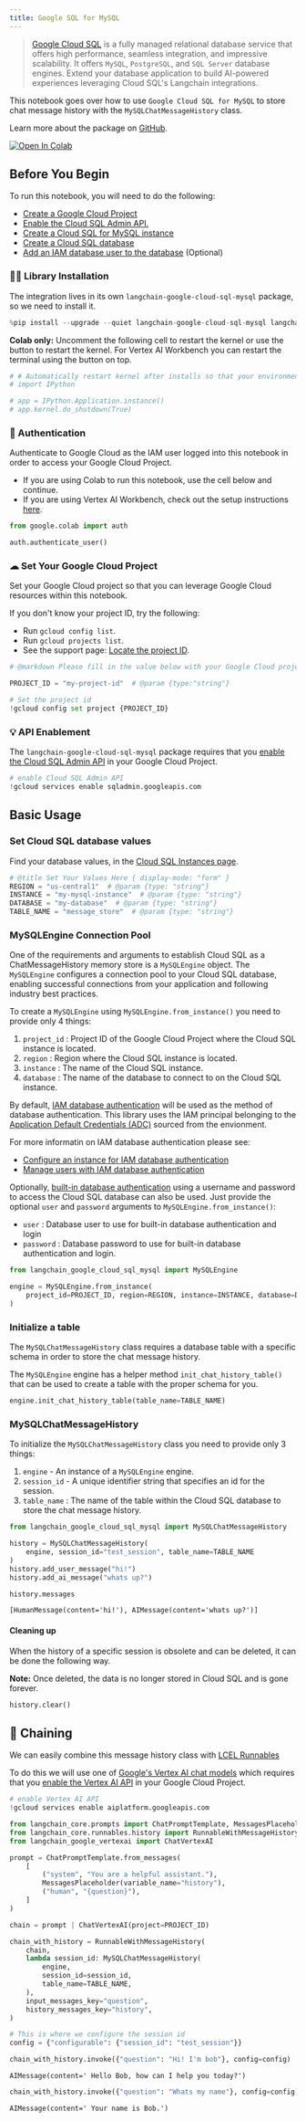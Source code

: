 ```yaml
---
title: Google SQL for MySQL
---
```


> [Google Cloud SQL](https://cloud.google.com/sql) is a fully managed relational database service that offers high performance, seamless integration, and impressive scalability. It offers `MySQL`, `PostgreSQL`, and `SQL Server` database engines. Extend your database application to build AI-powered experiences leveraging Cloud SQL's Langchain integrations.

This notebook goes over how to use `Google Cloud SQL for MySQL` to store chat message history with the `MySQLChatMessageHistory` class.

Learn more about the package on [GitHub](https://github.com/googleapis/langchain-google-cloud-sql-mysql-python/).

[![Open In Colab](https://colab.research.google.com/assets/colab-badge.svg)](https://colab.research.google.com/github/googleapis/langchain-google-cloud-sql-mysql-python/blob/main/docs/chat_message_history.ipynb)

## Before You Begin

To run this notebook, you will need to do the following:

* [Create a Google Cloud Project](https://developers.google.com/workspace/guides/create-project)
* [Enable the Cloud SQL Admin API.](https://console.cloud.google.com/marketplace/product/google/sqladmin.googleapis.com)
* [Create a Cloud SQL for MySQL instance](https://cloud.google.com/sql/docs/mysql/create-instance)
* [Create a Cloud SQL database](https://cloud.google.com/sql/docs/mysql/create-manage-databases)
* [Add an IAM database user to the database](https://cloud.google.com/sql/docs/mysql/add-manage-iam-users#creating-a-database-user) (Optional)

### 🦜🔗 Library Installation

The integration lives in its own `langchain-google-cloud-sql-mysql` package, so we need to install it.

```python
%pip install --upgrade --quiet langchain-google-cloud-sql-mysql langchain-google-vertexai
```

**Colab only:** Uncomment the following cell to restart the kernel or use the button to restart the kernel. For Vertex AI Workbench you can restart the terminal using the button on top.

```python
# # Automatically restart kernel after installs so that your environment can access the new packages
# import IPython

# app = IPython.Application.instance()
# app.kernel.do_shutdown(True)
```

### 🔐 Authentication

Authenticate to Google Cloud as the IAM user logged into this notebook in order to access your Google Cloud Project.

* If you are using Colab to run this notebook, use the cell below and continue.
* If you are using Vertex AI Workbench, check out the setup instructions [here](https://github.com/GoogleCloudPlatform/generative-ai/tree/main/setup-env).

```python
from google.colab import auth

auth.authenticate_user()
```

### ☁ Set Your Google Cloud Project

Set your Google Cloud project so that you can leverage Google Cloud resources within this notebook.

If you don't know your project ID, try the following:

* Run `gcloud config list`.
* Run `gcloud projects list`.
* See the support page: [Locate the project ID](https://support.google.com/googleapi/answer/7014113).

```python
# @markdown Please fill in the value below with your Google Cloud project ID and then run the cell.

PROJECT_ID = "my-project-id"  # @param {type:"string"}

# Set the project id
!gcloud config set project {PROJECT_ID}
```

### 💡 API Enablement

The `langchain-google-cloud-sql-mysql` package requires that you [enable the Cloud SQL Admin API](https://console.cloud.google.com/flows/enableapi?apiid=sqladmin.googleapis.com) in your Google Cloud Project.

```python
# enable Cloud SQL Admin API
!gcloud services enable sqladmin.googleapis.com
```

## Basic Usage

### Set Cloud SQL database values

Find your database values, in the [Cloud SQL Instances page](https://console.cloud.google.com/sql?_ga=2.223735448.2062268965.1707700487-2088871159.1707257687).

```python
# @title Set Your Values Here { display-mode: "form" }
REGION = "us-central1"  # @param {type: "string"}
INSTANCE = "my-mysql-instance"  # @param {type: "string"}
DATABASE = "my-database"  # @param {type: "string"}
TABLE_NAME = "message_store"  # @param {type: "string"}
```

### MySQLEngine Connection Pool

One of the requirements and arguments to establish Cloud SQL as a ChatMessageHistory memory store is a `MySQLEngine` object. The `MySQLEngine`  configures a connection pool to your Cloud SQL database, enabling successful connections from your application and following industry best practices.

To create a `MySQLEngine` using `MySQLEngine.from_instance()` you need to provide only 4 things:

1. `project_id` : Project ID of the Google Cloud Project where the Cloud SQL instance is located.
1. `region` : Region where the Cloud SQL instance is located.
1. `instance` : The name of the Cloud SQL instance.
1. `database` : The name of the database to connect to on the Cloud SQL instance.

By default, [IAM database authentication](https://cloud.google.com/sql/docs/mysql/iam-authentication#iam-db-auth) will be used as the method of database authentication. This library uses the IAM principal belonging to the [Application Default Credentials (ADC)](https://cloud.google.com/docs/authentication/application-default-credentials) sourced from the envionment.

For more informatin on IAM database authentication please see:

* [Configure an instance for IAM database authentication](https://cloud.google.com/sql/docs/mysql/create-edit-iam-instances)
* [Manage users with IAM database authentication](https://cloud.google.com/sql/docs/mysql/add-manage-iam-users)

Optionally, [built-in database authentication](https://cloud.google.com/sql/docs/mysql/built-in-authentication) using a username and password to access the Cloud SQL database can also be used. Just provide the optional `user` and `password` arguments to `MySQLEngine.from_instance()`:

* `user` : Database user to use for built-in database authentication and login
* `password` : Database password to use for built-in database authentication and login.

```python
from langchain_google_cloud_sql_mysql import MySQLEngine

engine = MySQLEngine.from_instance(
    project_id=PROJECT_ID, region=REGION, instance=INSTANCE, database=DATABASE
)
```

### Initialize a table

The `MySQLChatMessageHistory` class requires a database table with a specific schema in order to store the chat message history.

The `MySQLEngine` engine has a helper method `init_chat_history_table()` that can be used to create a table with the proper schema for you.

```python
engine.init_chat_history_table(table_name=TABLE_NAME)
```

### MySQLChatMessageHistory

To initialize the `MySQLChatMessageHistory` class you need to provide only 3 things:

1. `engine` - An instance of a `MySQLEngine` engine.
1. `session_id` - A unique identifier string that specifies an id for the session.
1. `table_name` : The name of the table within the Cloud SQL database to store the chat message history.

```python
from langchain_google_cloud_sql_mysql import MySQLChatMessageHistory

history = MySQLChatMessageHistory(
    engine, session_id="test_session", table_name=TABLE_NAME
)
history.add_user_message("hi!")
history.add_ai_message("whats up?")
```

```python
history.messages
```

```output
[HumanMessage(content='hi!'), AIMessage(content='whats up?')]
```

#### Cleaning up

When the history of a specific session is obsolete and can be deleted, it can be done the following way.

**Note:** Once deleted, the data is no longer stored in Cloud SQL and is gone forever.

```python
history.clear()
```

## 🔗 Chaining

We can easily combine this message history class with [LCEL Runnables](/oss/python/how-to/message_history)

To do this we will use one of [Google's Vertex AI chat models](/oss/python/integrations/chat/google_vertex_ai_palm) which requires that you [enable the Vertex AI API](https://console.cloud.google.com/flows/enableapi?apiid=aiplatform.googleapis.com) in your Google Cloud Project.

```python
# enable Vertex AI API
!gcloud services enable aiplatform.googleapis.com
```

```python
from langchain_core.prompts import ChatPromptTemplate, MessagesPlaceholder
from langchain_core.runnables.history import RunnableWithMessageHistory
from langchain_google_vertexai import ChatVertexAI
```

```python
prompt = ChatPromptTemplate.from_messages(
    [
        ("system", "You are a helpful assistant."),
        MessagesPlaceholder(variable_name="history"),
        ("human", "{question}"),
    ]
)

chain = prompt | ChatVertexAI(project=PROJECT_ID)
```

```python
chain_with_history = RunnableWithMessageHistory(
    chain,
    lambda session_id: MySQLChatMessageHistory(
        engine,
        session_id=session_id,
        table_name=TABLE_NAME,
    ),
    input_messages_key="question",
    history_messages_key="history",
)
```

```python
# This is where we configure the session id
config = {"configurable": {"session_id": "test_session"}}
```

```python
chain_with_history.invoke({"question": "Hi! I'm bob"}, config=config)
```

```output
AIMessage(content=' Hello Bob, how can I help you today?')
```

```python
chain_with_history.invoke({"question": "Whats my name"}, config=config)
```

```output
AIMessage(content=' Your name is Bob.')
```
